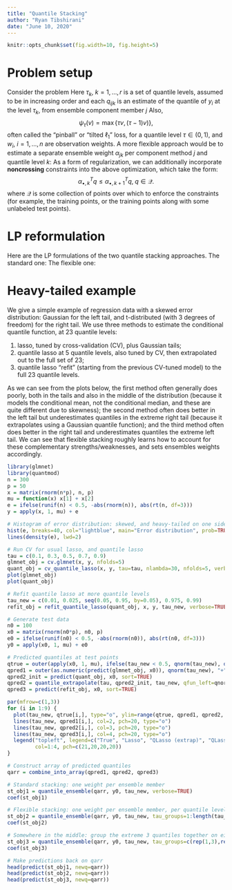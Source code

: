 ```yaml
---
title: "Quantile Stacking"
author: "Ryan Tibshirani"
date: "June 10, 2020"
---
```


```r
knitr::opts_chunk$set(fig.width=10, fig.height=5)
```

$$
\newcommand{\argmin}{\mathop{\mathrm{argmin}}}
\newcommand{\argmax}{\mathop{\mathrm{argmax}}}
\newcommand{\minimize}{\mathop{\mathrm{minimize}}}
\newcommand{\st}{\mathop{\mathrm{subject\,\,to}}}
$$

Problem setup
===

Consider the problem
\begin{alignat*}{2}
&\minimize_\alpha \quad && 
\sum_{k=1}^r \sum_{i=1}^n w_i \psi_{\tau_k} \bigg(y_i - \sum_{j=1}^p \alpha_j q_{ijk} \bigg) \\
&\st && \sum_{j=1}^p \alpha_j = 1, \; \alpha_j \geq 0.
\end{alignat*}
Here $\tau_k$, $k=1,\ldots,r$ is a set of quantile levels, assumed to be in increasing order and each $q_{ijk}$ is an estimate of the quantile of $y_i$ at the level $\tau_k$, from ensemble component member $j$ Also, 
$$
\psi_\tau(v) = \max\{\tau v, (\tau-1) v)\},
$$
often called the "pinball" or "tilted $\ell_1$" loss, for a quantile level $\tau \in (0,1)$, and $w_i$, $i=1,\ldots,n$ are observation weights. A more flexible approach would be to estimate a separate ensemble weight $\alpha_{jk}$ per component method $j$ and quantile level $k$: 
\begin{alignat*}{2}
&\minimize_\alpha \quad && 
\sum_{k=1}^r \sum_{i=1}^n w_i \psi_{\tau_k} \bigg(y_i - \sum_{j=1}^p \alpha_{jk} q_{ijk} \bigg) \\
&\st && \sum_{j=1}^p \alpha_{jk} = 1, \; \alpha_{jk} \geq 0.
\end{alignat*}
As a form of regularization, we can additionally incorporate **noncrossing** constraints into the above optimization, which take the form:
$$
\alpha_{\bullet,k}^T q \leq \alpha_{\bullet,k+1}^T q, \; q \in \mathcal{Q}.
$$
where $\mathcal{Q}$ is some collection of points over which to enforce the constraints (for example, the training points, or the training points along with some unlabeled test points). 

LP reformulation
===

Here are the LP formulations of the two quantile stacking approaches. The standard one: 
\begin{alignat*}{2}
&\minimize_{\alpha,u} \quad && \sum_{i=1}^n w_i \sum_{k=1}^r u_{ik} \\
&\st \quad && u_{ik} \geq \tau_k \bigg(y_i - \sum_{j=1}^p \alpha_j q_{ijk}\bigg), \\ 
&&& u_{ik} \geq (\tau_k-1)\bigg(y_i - \sum_{j=1}^p \alpha_j q_{ijk}\bigg), \\
&&& \sum_{j=1}^p \alpha_j = 1 \; \alpha_j \geq 0.
\end{alignat*}
The flexible one: 
\begin{alignat*}{2}
&\minimize_{\alpha,u} \quad && \sum_{i=1}^n w_i \sum_{k=1}^r u_{ik} \\
&\st \quad && u_{ik} \geq \tau_k \bigg(y_i - \sum_{j=1}^p \alpha_{jk} q_{ijk}\bigg), \\ 
&&& u_{ik} \geq (\tau_k-1)\bigg(y_i - \sum_{j=1}^p \alpha_{jk} q_{ijk}\bigg), \\
&&& \sum_{j=1}^p \alpha_{jk} = 1 \; \alpha_{jk} \geq 0, \\
&&& \alpha_{\bullet,k}^T q \leq \alpha_{\bullet,k+1}^T q, \; q \in \mathcal{Q}.
\end{alignat*}

Heavy-tailed example
===

We give a simple example of regression data with a skewed error distribution: Gaussian for the left tail, and t-distributed (with 3 degrees of freedom) for the right tail. We use three methods to estimate the conditional quantile function, at 23 quantile levels: 

1. lasso, tuned by cross-validation (CV), plus Gaussian tails;
2. quantile lasso at 5 quantile levels, also tuned by CV, then extrapolated out to the full set of 23;
3. quantile lasso "refit" (starting from the previous CV-tuned model) to the full 23 quantile levels. 

As we can see from the plots below, the first method often generally does poorly, both in the tails and also in the middle of the distribution (because it models the conditional mean, not the conditional median, and these are quite different due to skewness); the second method often does better in the left tail but underestimates quantiles in the extreme right tail (because it extrapolates using a Gaussian quantile function); and the third method often does better in the right tail and underestimates quantiles the extreme left tail. We can see that flexible stacking roughly learns how to account for these complementary strengths/weaknesses, and sets ensembles weights accordingly.

```r
library(glmnet)
library(quantmod)
n = 300
p = 50
x = matrix(rnorm(n*p), n, p)
mu = function(x) x[1] + x[2]
e = ifelse(runif(n) < 0.5, -abs(rnorm(n)), abs(rt(n, df=3)))
y = apply(x, 1, mu) + e

# Histogram of error distribution: skewed, and heavy-tailed on one side
hist(e, breaks=40, col="lightblue", main="Error distribution", prob=TRUE)
lines(density(e), lwd=2)

# Run CV for usual lasso, and quantile lasso
tau = c(0.1, 0.3, 0.5, 0.7, 0.9)
glmnet_obj = cv.glmnet(x, y, nfolds=5)
quant_obj = cv_quantile_lasso(x, y, tau=tau, nlambda=30, nfolds=5, verbose=TRUE, sort=TRUE)
plot(glmnet_obj)
plot(quant_obj)

# Refit quantile lasso at more quantile levels
tau_new = c(0.01, 0.025, seq(0.05, 0.95, by=0.05), 0.975, 0.99) 
refit_obj = refit_quantile_lasso(quant_obj, x, y, tau_new, verbose=TRUE)

# Generate test data 
n0 = 100
x0 = matrix(rnorm(n0*p), n0, p)
e0 = ifelse(runif(n0) < 0.5, -abs(rnorm(n0)), abs(rt(n0, df=3)))
y0 = apply(x0, 1, mu) + e0

# Predicted quantiles at test points 
qtrue = outer(apply(x0, 1, mu), ifelse(tau_new < 0.5, qnorm(tau_new), qt(tau_new, df=3)), "+")
qpred1 = outer(as.numeric(predict(glmnet_obj, x0)), qnorm(tau_new), "+")
qpred2_init = predict(quant_obj, x0, sort=TRUE)
qpred2 = quantile_extrapolate(tau, qpred2_init, tau_new, qfun_left=qnorm, qfun_right=qnorm)
qpred3 = predict(refit_obj, x0, sort=TRUE)

par(mfrow=c(1,3))
for (i in 1:9) {
  plot(tau_new, qtrue[i,], type="o", ylim=range(qtrue, qpred1, qpred2, qpred3), ylab="Quantile")
  lines(tau_new, qpred1[i,], col=2, pch=20, type="o")
  lines(tau_new, qpred2[i,], col=3, pch=20, type="o")
  lines(tau_new, qpred3[i,], col=4, pch=20, type="o")
  legend("topleft", legend=c("True", "Lasso", "QLasso (extrap)", "QLasso (refit)"), 
         col=1:4, pch=c(21,20,20,20))
}

# Construct array of predicted quantiles
qarr = combine_into_array(qpred1, qpred2, qpred3)

# Standard stacking: one weight per ensemble member
st_obj1 = quantile_ensemble(qarr, y0, tau_new, verbose=TRUE)
coef(st_obj1)

# Flexible stacking: one weight per ensemble member, per quantile level
st_obj2 = quantile_ensemble(qarr, y0, tau_new, tau_groups=1:length(tau_new), verbose=TRUE)
coef(st_obj2)

# Somewhere in the middle: group the extreme 3 quantiles together on either tail, and the middle 
st_obj3 = quantile_ensemble(qarr, y0, tau_new, tau_groups=c(rep(1,3),rep(2,17),rep(3,3)), verbose=TRUE)
coef(st_obj3)

# Make predictions back on qarr
head(predict(st_obj1, newq=qarr))
head(predict(st_obj2, newq=qarr))
head(predict(st_obj3, newq=qarr))
```